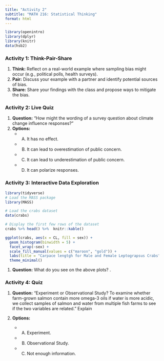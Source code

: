 ```yaml
---
title: "Activity 2"
subtitle: "MATH 216: Statistical Thinking"
format: html
---
```


```r
library(openintro)
library(dplyr)
library(knitr)
data(hsb2)
```

### **Activity 1: Think-Pair-Share**

1. **Think:** Reflect on a real-world example where sampling bias might occur (e.g., political polls, health surveys).
2. **Pair:** Discuss your example with a partner and identify potential sources of bias.
3. **Share:** Share your findings with the class and propose ways to mitigate the bias.


### **Activity 2: Live Quiz**


1. **Question:** "How might the wording of a survey question about climate change influence responses?"
2. **Options:**  
   - A) It has no effect.  
   - B) It can lead to overestimation of public concern.  
   - C) It can lead to underestimation of public concern.  
   - D) It can polarize responses.  



### **Activity 3: Interactive Data Exploration**

::: scrollable

```r
library(tidyverse)
# Load the MASS package
library(MASS)

# Load the crabs dataset
data(crabs)

# Display the first few rows of the dataset
crabs %>% head() %>%  knitr::kable()
```

:::

```r
ggplot(crabs, aes(x = CL, fill = sex)) + 
  geom_histogram(binwidth = 5) + 
  facet_wrap(~sex) + 
  scale_fill_manual(values = c("maroon", "gold")) +
  labs(title = "Carpace lengtgh for Male and Female Leptograpsus Crabs") +
  theme_minimal()
```

1. **Question:** What do you see on the above plots? .




### **Activity 4: Quiz**

1. **Question:** "Experiment or Observational Study? To examine whether farm-grown salmon contain more omega-3 oils if water is more acidic, we collect samples of salmon and water from multiple fish farms to see if the two variables are related." Explain

2. **Options:**  
   - A) Experiment.  
   - B) Observational Study.  
   - C) Not enough information.  

